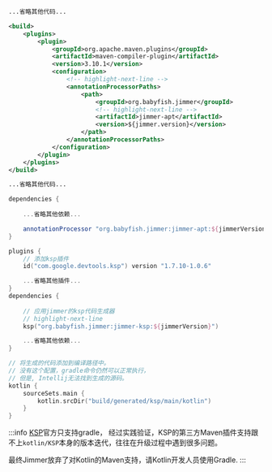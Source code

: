 
<Tabs groupId="buildTool">
<TabItem value="java_maven" label="Java(Maven)">

```xml title="pom.xml"
...省略其他代码...

<build>
    <plugins>
        <plugin>
            <groupId>org.apache.maven.plugins</groupId>
            <artifactId>maven-compiler-plugin</artifactId>
            <version>3.10.1</version>
            <configuration>
                <!-- highlight-next-line -->
                <annotationProcessorPaths>
                    <path>
                        <groupId>org.babyfish.jimmer</groupId>
                        <!-- highlight-next-line -->
                        <artifactId>jimmer-apt</artifactId>
                        <version>${jimmer.version}</version>
                    </path>
                </annotationProcessorPaths>
            </configuration>
        </plugin>
    </plugins>
</build>

...省略其他代码...
```

</TabItem>
<TabItem value="java_gradle" label="Java(Gradle)">

```groovy title="build.gradle"
dependencies {
    
    ...省略其他依赖...

    annotationProcessor "org.babyfish.jimmer:jimmer-apt:${jimmerVersion}"
}
```

</TabItem>
<TabItem value="kotin_gralde" label="Kotlin(Gradle.kts)">

```kotlin title="build.gradle.kts"
plugins {
    // 添加ksp插件
    id("com.google.devtools.ksp") version "1.7.10-1.0.6"

    ...省略其他插件...
}
dependencies {
    
    // 应用jimmer的ksp代码生成器
    // highlight-next-line
    ksp("org.babyfish.jimmer:jimmer-ksp:${jimmerVersion}")

    ...省略其他依赖...
}

// 将生成的代码添加到编译路径中。
// 没有这个配置，gradle命令仍然可以正常执行，
// 但是, Intellij无法找到生成的源码。
kotlin {
    sourceSets.main {
        kotlin.srcDir("build/generated/ksp/main/kotlin")
    }
}
```

</TabItem>
</Tabs>

:::info
[KSP](https://kotlinlang.org/docs/ksp-overview.html)官方只支持gradle，
经过实践验证，KSP的第三方Maven插件支持跟不上`kotlin/KSP`本身的版本迭代，往往在升级过程中遇到很多问题。

最终Jimmer放弃了对Kotlin的Maven支持，请Kotlin开发人员使用Gradle.
:::
